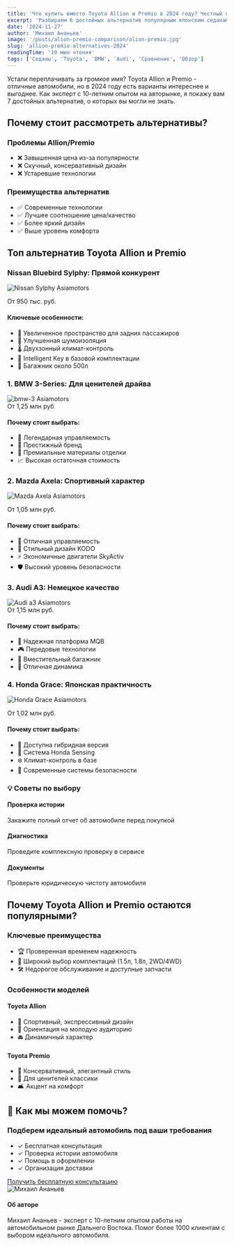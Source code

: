 ```yaml
---
title: 'Что купить вместо Toyota Allion и Premio в 2024 году? Честный обзор альтернатив'
excerpt: 'Разбираем 6 достойных альтернатив популярным японским седанам: от премиальных немцев до надежных японцев. Поможем сделать правильный выбор!'
date: '2024-11-27'
author: 'Михаил Ананьев'
image: '/posts/alion-premio-comparison/alion-premio.jpg'
slug: 'allion-premio-alternatives-2024'
readingTime: '10 мин чтения'
tags: ['Седаны', 'Toyota', 'BMW', 'Audi', 'Сравнение', 'Обзор']
---
```


<div class="intro-block">
    <p class="intro-text">
        Устали переплачивать за громкое имя? Toyota Allion и Premio - отличные
        автомобили, но в 2024 году есть варианты интереснее и выгоднее. Как
        эксперт с 10-летним опытом на авторынке, я покажу вам 7 достойных
        альтернатив, о которых вы могли не знать.
    </p>
</div>

## Почему стоит рассмотреть альтернативы?

<div class="pros-cons-grid">
    <div class="cons-card">
        <h3>Проблемы Allion/Premio</h3>
        <ul>
            <li>❌ Завышенная цена из-за популярности</li>
            <li>❌ Скучный, консервативный дизайн</li>
            <li>❌ Устаревшие технологии</li>
        </ul>
    </div>
    <div class="pros-card">
        <h3>Преимущества альтернатив</h3>
        <ul>
            <li>✅ Современные технологии</li>
            <li>✅ Лучшее соотношение цена/качество</li>
            <li>✅ Более яркий дизайн</li>
            <li>✅ Выше уровень комфорта</li>
        </ul>
    </div>
</div>

## Топ альтернатив Toyota Allion и Premio

### Nissan Bluebird Sylphy: Прямой конкурент

<img
    src="/posts/alion-premio-comparison/bluebird-sylphy.jpg"
    alt="Nissan Sylphy Asiamotors"
/>

<div class="car-details">
    <div class="price-tag">От 950 тыс. руб.</div>
    <div class="advantages-card">
        <h4>Ключевые особенности:</h4>
        <ul>
            <li>📏 Увеличенное пространство для задних пассажиров</li>
            <li>🎵 Улучшенная шумоизоляция</li>
            <li>🌡️ Двухзонный климат-контроль</li>
            <li>🎯 Intelligent Key в базовой комплектации</li>
            <li>🛄 Багажник около 500л</li>
        </ul>
    </div>
</div>

### 1. BMW 3-Series: Для ценителей драйва

<img src="/posts/alion-premio-comparison/bmw-3.jpg" alt="bmw-3 Asiamotors" />

<div class="car-details">
    <div class="price-tag">От 1,25 млн руб</div>
    <div class="advantages-card">
        <h4>Почему стоит выбрать:</h4>
        <ul>
            <li>🏁 Легендарная управляемость</li>
            <li>👔 Престижный бренд</li>
            <li>💎 Премиальные материалы отделки</li>
            <li>📈 Высокая остаточная стоимость</li>
        </ul>
    </div>
</div>

### 2. Mazda Axela: Спортивный характер

<img
    src="/posts/alion-premio-comparison/axela.jpg"
    alt="Mazda Axela Asiamotors"
/>

<div class="car-details">
    <div class="price-tag">От 1,05 млн руб.</div>
    <div class="advantages-card">
        <h4>Почему стоит выбрать:</h4>
        <ul>
            <li>🎯 Отличная управляемость</li>
            <li>🎨 Стильный дизайн KODO</li>
            <li>⚡ Экономичные двигатели SkyActiv</li>
            <li>🛡️ Высокий уровень безопасности</li>
        </ul>
    </div>
</div>

### 3. Audi A3: Немецкое качество

<img src="/posts/alion-premio-comparison/audi-3.jpg" alt="Audi a3 Asiamotors" />

<div class="car-details">
    <div class="price-tag">От 1,15 млн руб.</div>
    <div class="advantages-card">
        <h4>Почему стоит выбрать:</h4>
        <ul>
            <li>🔧 Надежная платформа MQB</li>
            <li>🎮 Передовые технологии</li>
            <li>🛄 Вместительный багажник</li>
            <li>💪 Отличная динамика</li>
        </ul>
    </div>
</div>

### 4. Honda Grace: Японская практичность

<img
    src="/posts/alion-premio-comparison/grace.jpg"
    alt="Honda Grace Asiamotors"
    class="posts__spec-img"
/>

<div class="car-details">
    <div class="price-tag">От 1,02 млн руб.</div>
    <div class="advantages-card">
        <h4>Почему стоит выбрать:</h4>
        <ul>
            <li>🔋 Доступна гибридная версия</li>
            <li>🎯 Система Honda Sensing</li>
            <li>❄️ Климат-контроль в базе</li>
            <li>🌟 Современные системы безопасности</li>
        </ul>
    </div>
</div>

### 💡 Советы по выбору

<div class="tips-grid">
    <div class="tip-card">
        <h4>Проверка истории</h4>
        <p>Закажите полный отчет об автомобиле перед покупкой</p>
    </div>
    <div class="tip-card">
        <h4>Диагностика</h4>
        <p>Проведите комплексную проверку в сервисе</p>
    </div>
    <div class="tip-card">
        <h4>Документы</h4>
        <p>Проверьте юридическую чистоту автомобиля</p>
    </div>
</div>

## Почему Toyota Allion и Premio остаются популярными?

<div class="advantages-block">
    <h3>Ключевые преимущества</h3>
    <ul>
        <li>🏆 Проверенная временем надежность</li>
        <li>🚗 Широкий выбор комплектаций (1.5л, 1.8л, 2WD/4WD)</li>
        <li>🛠️ Недорогое обслуживание и доступные запчасти</li>
    </ul>
</div>

### Особенности моделей

<div class="models-comparison">
    <div class="model-card">
        <h4>Toyota Allion</h4>
        <ul>
            <li>🎨 Спортивный, экспрессивный дизайн</li>
            <li>🎯 Ориентация на молодую аудиторию</li>
            <li>🚘 Динамичный характер</li>
        </ul>
    </div>
    <div class="model-card">
        <h4>Toyota Premio</h4>
        <ul>
            <li>👔 Консервативный, элегантный стиль</li>
            <li>🎯 Для ценителей классики</li>
            <li>🛋️ Акцент на комфорт</li>
        </ul>
    </div>
</div>

## 🎯 Как мы можем помочь?

<div class="cta-box">
    <h3>Подберем идеальный автомобиль под ваши требования</h3>
    <ul>
        <li>✓ Бесплатная консультация</li>
        <li>✓ Проверка истории автомобиля</li>
        <li>✓ Помощь в оформлении</li>
        <li>✓ Организация доставки</li>
    </ul>
    <a href="/contacts" class="cta-button">
        Получить бесплатную консультацию
    </a>
</div>

<div class="author-box">
    <img src="/img/team/Mihail.png" alt="Михаил Ананьев" />
    <div class="author-info">
        <h4>Об авторе</h4>
        <p>
            Михаил Ананьев - эксперт с 10-летним опытом работы на автомобильном
            рынке Дальнего Востока. Помог более 1000 клиентам с выбором
            идеального автомобиля.
        </p>
    </div>
</div>
